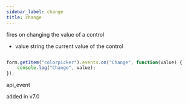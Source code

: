 ```yaml
---
sidebar_label: change
title: change
---
```



          


<Short>
 fires on changing the value of a control
 


</Short>



- value     string     the current value of the control


~~~js

form.getItem("colorpicker").events.on("Change", function(value) {
    console.log("Change", value);
});


~~~
 api_event

<Descr>



</Descr>


 added in v7.0
